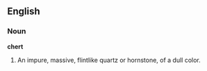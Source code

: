 ==English==

===Noun===

'''chert'''

#An impure, massive, flintlike quartz or hornstone, of a dull color.